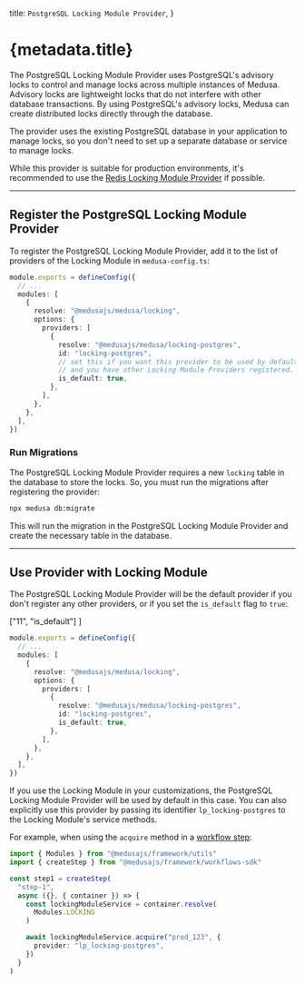   title: `PostgreSQL Locking Module Provider`,
}

# {metadata.title}

The PostgreSQL Locking Module Provider uses PostgreSQL's advisory locks to control and manage locks across multiple instances of Medusa. Advisory locks are lightweight locks that do not interfere with other database transactions. By using PostgreSQL's advisory locks, Medusa can create distributed locks directly through the database.

The provider uses the existing PostgreSQL database in your application to manage locks, so you don't need to set up a separate database or service to manage locks.

<Note>

While this provider is suitable for production environments, it's recommended to use the [Redis Locking Module Provider](../redis/page.mdx) if possible.

</Note>

---

## Register the PostgreSQL Locking Module Provider

To register the PostgreSQL Locking Module Provider, add it to the list of providers of the Locking Module in `medusa-config.ts`:

```ts title="medusa-config.ts"
module.exports = defineConfig({
  // ...
  modules: [
    {
      resolve: "@medusajs/medusa/locking",
      options: {
        providers: [
          {
            resolve: "@medusajs/medusa/locking-postgres",
            id: "locking-postgres",
            // set this if you want this provider to be used by default
            // and you have other Locking Module Providers registered.
            is_default: true,
          },
        ],
      },
    },
  ],
})
```

### Run Migrations

The PostgreSQL Locking Module Provider requires a new `locking` table in the database to store the locks. So, you must run the migrations after registering the provider:

```bash
npx medusa db:migrate
```

This will run the migration in the PostgreSQL Locking Module Provider and create the necessary table in the database.

---

## Use Provider with Locking Module

The PostgreSQL Locking Module Provider will be the default provider if you don't register any other providers, or if you set the `is_default` flag to `true`:

  ["11", "is_default"]
]

```ts title="medusa-config.ts" highlights={defaultHighlights}
module.exports = defineConfig({
  // ...
  modules: [
    {
      resolve: "@medusajs/medusa/locking",
      options: {
        providers: [
          {
            resolve: "@medusajs/medusa/locking-postgres",
            id: "locking-postgres",
            is_default: true,
          },
        ],
      },
    },
  ],
})
```

If you use the Locking Module in your customizations, the PostgreSQL Locking Module Provider will be used by default in this case. You can also explicitly use this provider by passing its identifier `lp_locking-postgres` to the Locking Module's service methods.

For example, when using the `acquire` method in a [workflow step](!docs!/learn/fundamentals/workflows):

```ts
import { Modules } from "@medusajs/framework/utils"
import { createStep } from "@medusajs/framework/workflows-sdk"

const step1 = createStep(
  "step-1",
  async ({}, { container }) => {
    const lockingModuleService = container.resolve(
      Modules.LOCKING
    )

    await lockingModuleService.acquire("prod_123", {
      provider: "lp_locking-postgres",
    })
  } 
)
```

